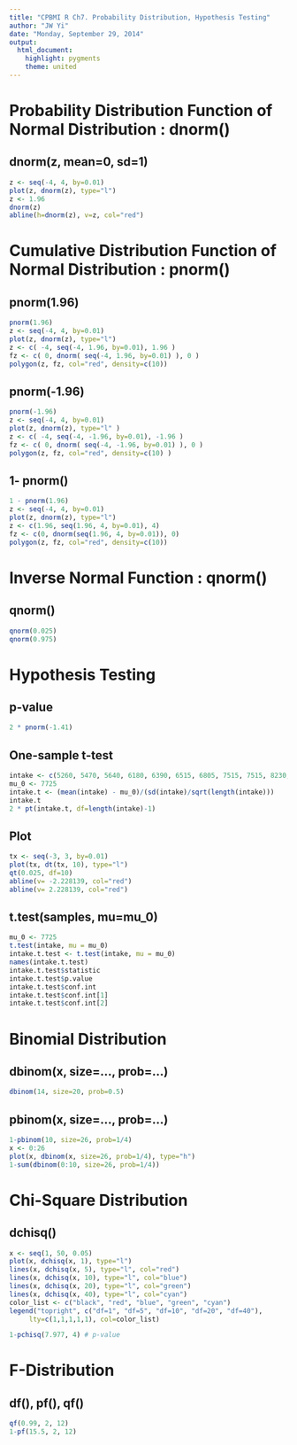```yaml
---
title: "CPBMI R Ch7. Probability Distribution, Hypothesis Testing"
author: "JW Yi"
date: "Monday, September 29, 2014"
output:
  html_document:
    highlight: pygments
    theme: united
---
```


# Probability Distribution Function of Normal Distribution : dnorm()
## dnorm(z, mean=0, sd=1)
```r
z <- seq(-4, 4, by=0.01)
plot(z, dnorm(z), type="l")
z <- 1.96
dnorm(z)
abline(h=dnorm(z), v=z, col="red")
```

# Cumulative Distribution Function of Normal Distribution : pnorm()
## pnorm(1.96)
```r
pnorm(1.96)
z <- seq(-4, 4, by=0.01)
plot(z, dnorm(z), type="l")
z <- c( -4, seq(-4, 1.96, by=0.01), 1.96 )
fz <- c( 0, dnorm( seq(-4, 1.96, by=0.01) ), 0 ) 
polygon(z, fz, col="red", density=c(10))
```
## pnorm(-1.96)
```r
pnorm(-1.96)
z <- seq(-4, 4, by=0.01) 
plot(z, dnorm(z), type="l" )
z <- c( -4, seq(-4, -1.96, by=0.01), -1.96 )
fz <- c( 0, dnorm( seq(-4, -1.96, by=0.01) ), 0 ) 
polygon(z, fz, col="red", density=c(10) )
```

## 1- pnorm()
```r
1 - pnorm(1.96)
z <- seq(-4, 4, by=0.01)
plot(z, dnorm(z), type="l")
z <- c(1.96, seq(1.96, 4, by=0.01), 4)
fz <- c(0, dnorm(seq(1.96, 4, by=0.01)), 0) 
polygon(z, fz, col="red", density=c(10))
```

# Inverse Normal Function : qnorm()
## qnorm()
```r
qnorm(0.025)
qnorm(0.975)
```

# Hypothesis Testing
## p-value
```r
2 * pnorm(-1.41)
```

## One-sample t-test
```r
intake <- c(5260, 5470, 5640, 6180, 6390, 6515, 6805, 7515, 7515, 8230, 8770)
mu_0 <- 7725
intake.t <- (mean(intake) - mu_0)/(sd(intake)/sqrt(length(intake)))
intake.t
2 * pt(intake.t, df=length(intake)-1)
```

## Plot
```r
tx <- seq(-3, 3, by=0.01)
plot(tx, dt(tx, 10), type="l")
qt(0.025, df=10)
abline(v= -2.228139, col="red")
abline(v= 2.228139, col="red")
```

## t.test(samples, mu=mu_0)
```r
mu_0 <- 7725
t.test(intake, mu = mu_0)
intake.t.test <- t.test(intake, mu = mu_0)
names(intake.t.test)
intake.t.test$statistic
intake.t.test$p.value
intake.t.test$conf.int
intake.t.test$conf.int[1]
intake.t.test$conf.int[2]
```

# Binomial Distribution  
## dbinom(x, size=..., prob=...)
```r
dbinom(14, size=20, prob=0.5)
```

## pbinom(x, size=..., prob=...)
```r
1-pbinom(10, size=26, prob=1/4)
x <- 0:26
plot(x, dbinom(x, size=26, prob=1/4), type="h")
1-sum(dbinom(0:10, size=26, prob=1/4))
```

# Chi-Square Distribution
## dchisq()
```r
x <- seq(1, 50, 0.05)
plot(x, dchisq(x, 1), type="l")
lines(x, dchisq(x, 5), type="l", col="red") 
lines(x, dchisq(x, 10), type="l", col="blue") 
lines(x, dchisq(x, 20), type="l", col="green") 
lines(x, dchisq(x, 40), type="l", col="cyan")
color_list <- c("black", "red", "blue", "green", "cyan") 
legend("topright", c("df=1", "df=5", "df=10", "df=20", "df=40"), 
     lty=c(1,1,1,1,1), col=color_list)

1-pchisq(7.977, 4) # p-value
```

# F-Distribution
## df(), pf(), qf()
```r
qf(0.99, 2, 12)
1-pf(15.5, 2, 12)
```
